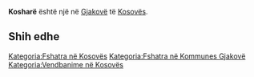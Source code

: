 {{Fshat në 
 | Emri                = Kosharë
 | EmriAlt                = 
 | NAME_SHORT_FORM=      
 | NAME_GENERIC=      
 | NAME_SORT_NAME_RO=      KOSHARE
 | FULL_NAME_RO = Kosharë
 | FULL_NAME_ND_RO=Koshare
 | SORT_NAME_RG=KOSHARE
 | FULL_NAME_RG=Kosharë
 | FULL_NAME_ND_RG=Koshare
 | SRP_NAME_SHORT_FORM=      
 | SRP_NAME_GENERIC=      
 | SRP_NAME_SORT_NAME_RO=      
 | SRP_FULL_NAME_RO = 
 | SRP_FULL_NAME_ND_RO=
 | SRP_SORT_NAME_RG=
 | SRP_FULL_NAME_RG=
 | SRP_FULL_NAME_ND_RG=
 | Emri (Rasa dhanore) = 
 | Figura              = 
 | Shteti              = Kosovo
 | Komuna              = Gjakovë
 | Kodi postar         = 
 | Sipërfaqja          = 

 | Popullsia           = 

 | Regj. i popullsisë  = 
 | Dend. e popullsisë  = 
 | Faqja zyrtare       = 
 <!--- Koordinatat ----> 
 | Gjerësia            = 42.421667
 | Gjatësia            = 21.093333
 | Lartësia            = 
}}
'''Kosharë''' është një [[]] në [[Gjakovë]] të [[Kosovës]].

<!-- == Gjeografia == -->
<!-- == Historia == -->
<!-- == Demografia == -->
== Shih edhe ==
{{Komuna Gjakovë}}
{{Kosovo-Administrata-Cung}}

[[Kategoria:Fshatra në Kosovës]]
[[Kategoria:Fshatra në Kommunes Gjakovë]]
[[Kategoria:Vendbanime në Kosovës]]